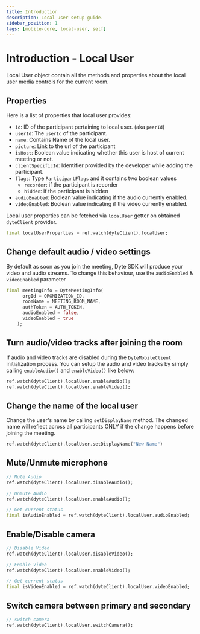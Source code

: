 ```yaml
---
title: Introduction
description: Local user setup guide.
sidebar_position: 1
tags: [mobile-core, local-user, self]
---
```


# Introduction - Local User

Local User object contain all the methods and properties about the local user 
media controls for the current room. 

## Properties

Here is a list of properties that local user provides:

- `id`: ID of the participant pertaining to local user. (aka `peerId`)
- `userId`: The `userId` of the participant.
- `name`: Contains Name of the local user.
- `picture`: Link to the url of the participant
- `isHost`: Boolean value indicating whether this user is host of current meeting or not.
- `clientSpecificId`: Identifier provided by the developer while adding the
  participant.
- `flags`: Type `ParticipantFlags` and it contains two boolean values
  - `recorder`: if the participant is recorder
  - `hidden`: if the participant is hidden
- `audioEnabled`: Boolean value indicating if the audio currently enabled.
- `videoEnabled`: Boolean value indicating if the video currently enabled.

Local user properties can be fetched via `localUser` getter on obtained `dyteClient` provider.
```dart
final localUserProperties = ref.watch(dyteClient).localUser;
``` 

## Change default audio / video settings

By default as soon as you join the meeting, Dyte SDK will produce your video and
audio streams. To change this behaviour, use the `audioEnabled` & `videoEnabled`
parameter

```dart
final meetingInfo = DyteMeetingInfo(
      orgId = ORGNIZATION_ID,
      roomName = MEETING_ROOM_NAME,
      authToken = AUTH_TOKEN,
      audioEnabled = false,
      videoEnabled = true
    );
```

## Turn audio/video tracks after joining the room

If audio and video tracks are disabled during the `DyteMobileClient`
initialization process. You can setup the audio and video tracks by simply
calling `enableAudio()` and `enableVideo()` like below:

```dart
ref.watch(dyteClient).localUser.enableAudio();
ref.watch(dyteClient).localUser.enableVideo();
```

## Change the name of the local user

Change the user's name by calling `setDisplayName` method. The changed name will
reflect across all participants ONLY if the change happens before joining the
meeting.

```dart
ref.watch(dyteClient).localUser.setDisplayName("New Name")
```

## Mute/Unmute microphone

```dart
// Mute Audio
ref.watch(dyteClient).localUser.disableAudio();

// Unmute Audio
ref.watch(dyteClient).localUser.enableAudio();

// Get current status
final isAudioEnabled = ref.watch(dyteClient).localUser.audioEnabled;
```

## Enable/Disable camera

```dart
// Disable Video
ref.watch(dyteClient).localUser.disableVideo();

// Enable Video
ref.watch(dyteClient).localUser.enableVideo();

// Get current status
final isVideoEnabled = ref.watch(dyteClient).localUser.videoEnabled;
```

## Switch camera between primary and secondary

```dart
// switch camera
ref.watch(dyteClient).localUser.switchCamera();
```
